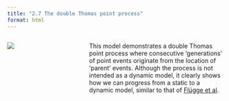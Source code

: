 ```yaml
---
title: "2.7 The double Thomas point process"
format: html
---
```


:::: {.columns}
::: {.column width=35%}
[![](2.7-double-cluster.png)](2.7-double-cluster-using-R.nlogox)
:::

::: {.column width=65%}
This model demonstrates a double Thomas point process where consecutive ‘generations’ of point events originate from the location of ‘parent’ events. Although the process is not intended as a dynamic model, it clearly shows how we can progress from a static to a dynamic model, similar to that of [Flügge et al](2.2.qmd).
:::
::::
